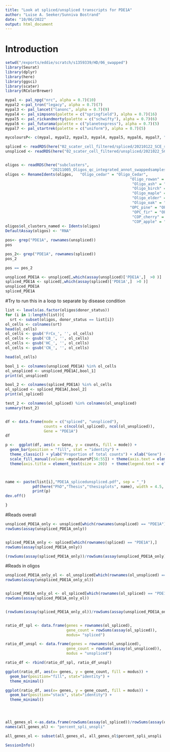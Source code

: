 ---
title: "Look at spliced/unspliced transcripts for PDE1A"
author: "Luise A. Seeker/Sunniva Bostrand"
date: "10/06/2022"
output: html_document
---

# Introduction

```{r cars}
setwd("/exports/eddie/scratch/s1359339/HD/06_swapped")
library(Seurat)
library(dplyr)
library(here)
library(ggsci)
library(scater)
library(RColorBrewer)
```
```{r}
mypal <- pal_npg("nrc", alpha = 0.7)(10)
mypal2 <-pal_tron("legacy", alpha = 0.7)(7)
mypal3 <- pal_lancet("lanonc", alpha = 0.7)(9)
mypal4 <- pal_simpsons(palette = c("springfield"), alpha = 0.7)(16)
mypal5 <- pal_rickandmorty(palette = c("schwifty"), alpha = 0.7)(6)
mypal6 <- pal_futurama(palette = c("planetexpress"), alpha = 0.7)(5)
mypal7 <- pal_startrek(palette = c("uniform"), alpha = 0.7)(5)

mycoloursP<- c(mypal, mypal2, mypal3, mypal4, mypal5, mypal6, mypal7, "black", "blue")
```

```{r}
spliced <- readRDS(here("02_scater_cell_filtered/spliced/20210122_SCE_spliced_gene_cell_filtered_less_strict.RDS"))
unspliced <- readRDS(here("02_scater_cell_filtered/unspliced/2021022_SCE_unspliced_gene_cell_filtered_less_strict.RDS"))


oligos <- readRDS(here("subclusters",
                    "20211005_Oligos_qc_integrated_annot_swappedsamples.rds"))
oligos <- RenameIdents(oligos,   "Oligo_cedar" = "Oligo_Cedar",
                                                       "Oligo_rowan" = "Oligo_Rowan",
                                                        "Oligo_ash" = "Oligo_Ash",
                                                        "Oligo_birch" = "Oligo_Birch",
                                                        "Oligo_maple" = "Oligo_Maple", 
                                                        "Oligo_elder" = "Oligo_Elder",
                                                        "Oligo_oak" = "Oligo_Oak",
                                                       "OPC_pine" = "OPC_Pine",
                                                        "OPC_fir" = "OPC_Fir",
                                                        "COP_cherry" = "COP_Cherry",
                                                        "COP_apple" = "COP_Apple")
oligos$ol_clusters_named <- Idents(oligos)
DefaultAssay(oligos) <- "RNA"

pos<- grep("PDE1A", rownames(unspliced))
pos

pos_2<- grep("PDE1A", rownames(spliced))
pos_2

pos == pos_2
```




```{r}
unspliced_PDE1A <- unspliced[,which(assay(unspliced)['PDE1A',]  >0 )]
spliced_PDE1A <- spliced[,which(assay(spliced)['PDE1A',]  >0 )]
unspliced_PDE1A
spliced_PDE1A

```


#Try to run this in a loop to separate by disease condition
```{r}
list <- levels(as.factor(oligos$donor_status))
for (i in 1:length(list)){
  srt <- subset(oligos, donor_status == list[i])
ol_cells <- colnames(srt)
head(ol_cells)
ol_cells <- gsub('FrCx_', '', ol_cells)
ol_cells <- gsub('CB_', '', ol_cells)
ol_cells <- gsub('HC_', '', ol_cells)
ol_cells <- gsub('CN_', '', ol_cells)

head(ol_cells)

bool_1 <- colnames(unspliced_PDE1A) %in% ol_cells
ol_unspliced <- unspliced_PDE1A[,bool_1]
print(ol_unspliced)

bool_2 <- colnames(spliced_PDE1A) %in% ol_cells
ol_spliced <- spliced_PDE1A[,bool_2]
print(ol_spliced)

test_2 <- colnames(ol_spliced) %in% colnames(ol_unspliced)
summary(test_2)


df <- data.frame(mode = c("spliced", "unspliced"), 
                 counts = c(ncol(ol_spliced), ncol(ol_unspliced)), 
                 Gene = "PDE1A")
df

p <-  ggplot(df, aes(x = Gene, y = counts, fill = mode)) +
  geom_bar(position = "fill", stat = "identity") +
  theme_classic() + ylab("Proportion of total counts") + xlab("Gene") + 
  scale_fill_manual(values =mycoloursP[56:55]) + theme(axis.text = element_text(size = 20))  +
  theme(axis.title = element_text(size = 20))  + theme(legend.text = element_text(size = 15))  + theme(legend.title = element_text(size = 15)) 



name <- paste(list[i],"PDE1A_splicedunspliced.pdf", sep = "_")
            pdf(here("PhD","Thesis","thesisplots", name), width = 4.5, height = 5)
            print(p)
dev.off()

}
```



#Reads overall
```{r}

unspliced_PDE1A_only <- unspliced[which(rownames(unspliced) == "PDE1A"), ]
rowSums(assay(unspliced_PDE1A_only))


spliced_PDE1A_only <- spliced[which(rownames(spliced) == "PDE1A"),]
rowSums(assay(spliced_PDE1A_only))

(rowSums(assay(spliced_PDE1A_only))/rowSums(assay(unspliced_PDE1A_only)))*100
```

#Reads in oligos
```{r}

unspliced_PDE1A_only_ol <- ol_unspliced[which(rownames(ol_unspliced) == "PDE1A"), ]
rowSums(assay(unspliced_PDE1A_only_ol))


spliced_PDE1A_only_ol <- ol_spliced[which(rownames(ol_spliced) == "PDE1A"),]
rowSums(assay(spliced_PDE1A_only_ol))


(rowSums(assay(spliced_PDE1A_only_ol))/rowSums(assay(unspliced_PDE1A_only_ol)))*100


ratio_df_spl <- data.frame(genes = rownames(ol_spliced), 
                           gene_count = rowSums(assay(ol_spliced)),
                           modus= "spliced")

ratio_df_unspl <- data.frame(genes = rownames(ol_unspliced), 
                           gene_count = rowSums(assay(ol_unspliced)),
                           modus = "unspliced")

ratio_df <- rbind(ratio_df_spl, ratio_df_unspl)

ggplot(ratio_df, aes(x= genes, y = gene_count, fill = modus)) + 
  geom_bar(position="fill", stat="identity") +
  theme_minimal()

ggplot(ratio_df, aes(x= genes, y = gene_count, fill = modus)) + 
  geom_bar(position="stack", stat="identity") +
  theme_minimal()




all_genes_ol <-as.data.frame(rowSums(assay(ol_spliced))/rowSums(assay(ol_unspliced))*100)
names(all_genes_ol) <- "percent_spli_unspli"

all_genes_ol <- subset(all_genes_ol, all_genes_ol$percent_spli_unspli != Inf)
```

```{r}
SessionInfo()

```

